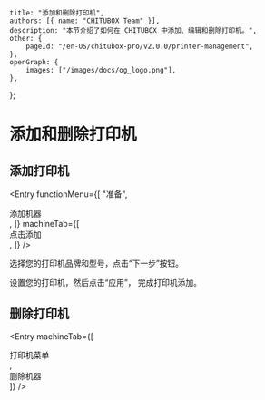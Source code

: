 
	title: "添加和删除打印机",
	authors: [{ name: "CHITUBOX Team" }],
	description: "本节介绍了如何在 CHITUBOX 中添加、编辑和删除打印机。",
	other: {
		pageId: "/en-US/chitubox-pro/v2.0.0/printer-management",
	},
	openGraph: {
		images: ["/images/docs/og_logo.png"],
	},
};

# 添加和删除打印机

## 添加打印机

<Entry
	functionMenu={[
		"准备",
		<div className="flex items-center gap-1">
			<AddMachineIcon />
			添加机器
		</div>,
	]}
	machineTab={[
		<div>
			点击添加 <AddMachineIcon />
		</div>,
	]}
/>

选择您的打印机品牌和型号，点击“下一步”按钮。

<NextLink href="/zh-CN/chitubox-pro/latest/printer-management/printer-configuration">设置您的打印机</NextLink>，然后点击“应用”， 完成打印机添加。

## 删除打印机

<Entry
	machineTab={[
		<div>
			打印机菜单
		</div>,
		<div>
			删除机器
		</div>
	]}
/>
